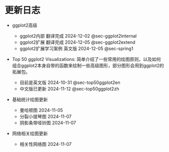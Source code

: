 # 更新日志 {.unnumbered}

-   ggplot2高级

    -   ggplot2内部 翻译完成 2024-12-02 @sec-ggplot2internal
    -   ggplot2扩展 翻译完成 2024-12-05 @sec-ggplot2extend
    -   ggplot2扩展学习案例 英文版 2024-12-05 @sec-spring1

-   Top 50 ggplot2 Visualizations: 简单介绍了一些常用的绘图原则，以及如何组合ggplot2本身自带的函数来绘制一些高级图形，部分图形会用到ggplot2的拓展包。

    -   目前是英文版 2024-10-31 @sec-top50ggplot2en
    -   中文版已更新 2024-11-12 @sec-top50ggplot2zh

-   基础统计绘图更新

    -   曼哈顿图 2024-11-05
    -   分裂小提琴图 2024-11-07
    -   阴影条带哑铃图 2024-11-07

-   网络相关绘图更新

    -   相关性网络图 2024-11-07